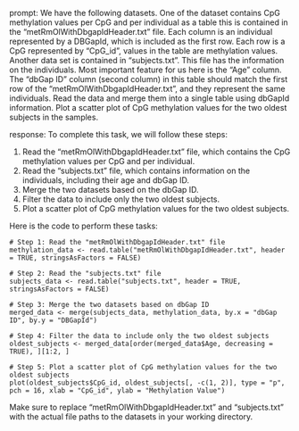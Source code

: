 prompt:
We have the following datasets. One of the dataset contains CpG methylation values per CpG and per individual as a table this is contained in the “metRmOlWithDbgapIdHeader.txt” file. Each column is an individual represented by a DBGapId, which is included as the first row. Each row is a CpG represented by "CpG_id", values in the table are methylation values. Another data set is contained in “subjects.txt”. This file has the information on the individuals. Most important feature for us here is the "Age" column. The "dbGap ID" column (second column) in this table should match the first row of the "metRmOlWithDbgapIdHeader.txt", and they represent the same individuals. Read the data and merge them into a single table using dbGapId information. Plot a scatter plot of CpG methylation values for the two oldest subjects in the samples.

response:
To complete this task, we will follow these steps:

1. Read the "metRmOlWithDbgapIdHeader.txt" file, which contains the CpG methylation values per CpG and per individual.
2. Read the "subjects.txt" file, which contains information on the individuals, including their age and dbGap ID.
3. Merge the two datasets based on the dbGap ID.
4. Filter the data to include only the two oldest subjects.
5. Plot a scatter plot of CpG methylation values for the two oldest subjects.

Here is the code to perform these tasks:

```
# Step 1: Read the "metRmOlWithDbgapIdHeader.txt" file
methylation_data <- read.table("metRmOlWithDbgapIdHeader.txt", header = TRUE, stringsAsFactors = FALSE)

# Step 2: Read the "subjects.txt" file
subjects_data <- read.table("subjects.txt", header = TRUE, stringsAsFactors = FALSE)

# Step 3: Merge the two datasets based on dbGap ID
merged_data <- merge(subjects_data, methylation_data, by.x = "dbGap ID", by.y = "DBGapId")

# Step 4: Filter the data to include only the two oldest subjects
oldest_subjects <- merged_data[order(merged_data$Age, decreasing = TRUE), ][1:2, ]

# Step 5: Plot a scatter plot of CpG methylation values for the two oldest subjects
plot(oldest_subjects$CpG_id, oldest_subjects[, -c(1, 2)], type = "p", pch = 16, xlab = "CpG_id", ylab = "Methylation Value")
```

Make sure to replace "metRmOlWithDbgapIdHeader.txt" and "subjects.txt" with the actual file paths to the datasets in your working directory.
